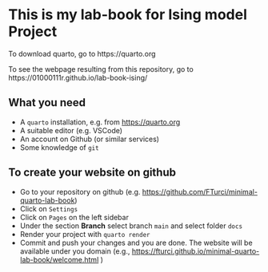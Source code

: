 
# This is my lab-book for Ising model Project

To download quarto, go to https://quarto.org


To see the webpage resulting from this repository, go to https://01000111r.github.io/lab-book-ising/

## What you need 


- A `quarto` installation, e.g. from  [https://quarto.org](https://quarto.org)
- A suitable editor (e.g. VSCode)
- An account on Github (or similar services)
- Some knowledge of `git`



## To create your website on github

- Go to your repository on github (e.g. [https://github.com/FTurci/minimal-quarto-lab-book]())
- Click on `Settings`
- Click on `Pages` on the left sidebar
- Under the section **Branch** select branch `main` and select folder `docs`
- Render your project with `quarto render` 
- Commit and push your changes and you are done. The website will be available under you domain (e.g., [https://fturci.github.io/minimal-quarto-lab-book/welcome.html]() )

